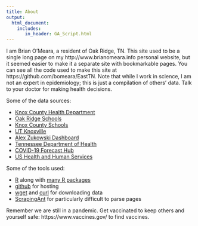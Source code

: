 ```yaml
---
title: About
output:
  html_document:
    includes:
       in_header: GA_Script.html
---
```


I am Brian O'Meara, a resident of Oak Ridge, TN. This site used to be a single long page on my http://www.brianomeara.info personal website, but it seemed easier to make it a separate site with bookmarkable pages. You can see all the code used to make this site at https://github.com/bomeara/EastTN. Note that while I work in science, I am not an expert in epidemiology; this is just a compilation of others' data. Talk to your doctor for making health decisions.

Some of the data sources:

* [Knox County Health Department](https://covid.knoxcountytn.gov/)
* [Oak Ridge Schools](https://www.ortn.edu/covid-information/)
* [Knox County Schools](https://www.knoxschools.org/covid)
* [UT Knoxville](https://www.utk.edu/coronavirus/guides/data-monitoring-and-contingency-options/)
* [Alex Zukowski Dashboard](https://sites.google.com/view/utk-covid19)
* [Tennessee Department of Health](https://www.tn.gov/health/cedep/ncov/data/downloadable-datasets.html)
* [COVID-19 Forecast Hub](https://covid19forecasthub.org)
* [US Health and Human Services](https://healthdata.gov)

Some of the tools used:

* [R](https://www.r-project.org/) along with [many R packages](https://github.com/bomeara/EastTN/blob/main/_packages.R)
* [github](https://github.com) for hosting
* [wget](https://www.gnu.org/software/wget/) and [curl](https://curl.haxx.se/) for downloading data
* [ScrapingAnt](https://scrapingant.com/) for particularly difficult to parse pages

Remember we are still in a pandemic. Get vaccinated to keep others and yourself safe: https://www.vaccines.gov/ to find vaccines.